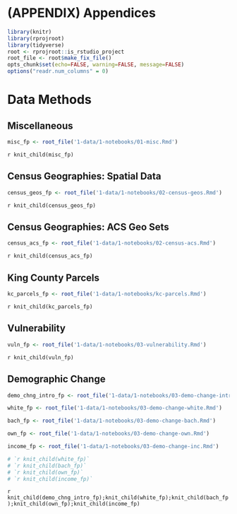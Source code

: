 # (APPENDIX) Appendices {-}

```r
library(knitr)
library(rprojroot)
library(tidyverse)
root <- rprojroot::is_rstudio_project
root_file <- root$make_fix_file()
opts_chunk$set(echo=FALSE, warning=FALSE, message=FALSE)
options("readr.num_columns" = 0)
```

# Data Methods

## Miscellaneous
```r
misc_fp <- root_file('1-data/1-notebooks/01-misc.Rmd')
```

`r knit_child(misc_fp)`

## Census Geographies: Spatial Data

```r

census_geos_fp <- root_file('1-data/1-notebooks/02-census-geos.Rmd')
```

`r knit_child(census_geos_fp)`


## Census Geographies: ACS Geo Sets

```r
census_acs_fp <- root_file('1-data/1-notebooks/02-census-acs.Rmd')
```

`r knit_child(census_acs_fp)`

## King County Parcels

```r
kc_parcels_fp <- root_file('1-data/1-notebooks/kc-parcels.Rmd')
```

`r knit_child(kc_parcels_fp)`

## Vulnerability

```r
vuln_fp <- root_file('1-data/1-notebooks/03-vulnerability.Rmd')
```

`r knit_child(vuln_fp)`

## Demographic Change

```r

demo_chng_intro_fp <- root_file('1-data/1-notebooks/03-demo-change-intro.Rmd')

white_fp <- root_file('1-data/1-notebooks/03-demo-change-white.Rmd')

bach_fp <- root_file('1-data/1-notebooks/03-demo-change-bach.Rmd')

own_fp <- root_file('1-data/1-notebooks/03-demo-change-own.Rmd')

income_fp <- root_file('1-data/1-notebooks/03-demo-change-inc.Rmd')

# `r knit_child(white_fp)`
# `r knit_child(bach_fp)`
# `r knit_child(own_fp)`
# `r knit_child(income_fp)`

```

`r knit_child(demo_chng_intro_fp);knit_child(white_fp);knit_child(bach_fp);knit_child(own_fp);knit_child(income_fp)`



